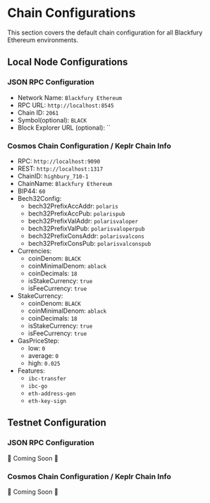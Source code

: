 # Chain Configurations

This section covers the default chain configuration for all Blackfury Ethereum
environments.

## Local Node Configurations

### JSON RPC Configuration

- Network Name: `Blackfury Ethereum`
- RPC URL: `http://localhost:8545`
- Chain ID: `2061`
- Symbol(optional): `BLACK`
- Block Explorer URL (optional): ``

### Cosmos Chain Configuration / Keplr Chain Info

- RPC: `http://localhost:9090`
- REST: `http://localhost:1317`
- ChainID: `highbury_710-1`
- ChainName: `Blackfury Ethereum`
- BIP44: `60`
- Bech32Config:
  - bech32PrefixAccAddr: `polaris`
  - bech32PrefixAccPub: `polarispub`
  - bech32PrefixValAddr: `polarisvaloper`
  - bech32PrefixValPub: `polarisvaloperpub`
  - bech32PrefixConsAddr: `polarisvalcons`
  - bech32PrefixConsPub: `polarisvalconspub`
- Currencies:
  - coinDenom: `BLACK`
  - coinMinimalDenom: `ablack`
  - coinDecimals: `18`
  - isStakeCurrency: `true`
  - isFeeCurrency: `true`
- StakeCurrency:
  - coinDenom: `BLACK`
  - coinMinimalDenom: `ablack`
  - coinDecimals: `18`
  - isStakeCurrency: `true`
  - isFeeCurrency: `true`
- GasPriceStep:
  - low: `0`
  - average: `0`
  - high: `0.025`
- Features:
  - `ibc-transfer`
  - `ibc-go`
  - `eth-address-gen`
  - `eth-key-sign`

## Testnet Configuration

### JSON RPC Configuration

🚧 Coming Soon 🚧

### Cosmos Chain Configuration / Keplr Chain Info

🚧 Coming Soon 🚧
